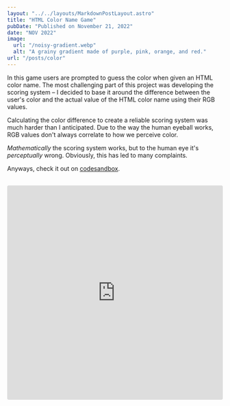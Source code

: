 ```yaml
---
layout: "../../layouts/MarkdownPostLayout.astro"
title: "HTML Color Name Game"
pubDate: "Published on November 21, 2022"
date: "NOV 2022"
image:
  url: "/noisy-gradient.webp"
  alt: "A grainy gradient made of purple, pink, orange, and red."
url: "/posts/color"
---
```


In this game users are prompted to guess the color when given an HTML color name. The most challenging part of this project was developing the scoring system – I decided to base it around the difference between the user's color and the actual value of the HTML color name using their RGB values.

Calculating the color difference to create a reliable scoring system was much harder than I anticipated. Due to the way the human eyeball works, RGB values don't always correlate to how we perceive color.

_Mathematically_ the scoring system works, but to the human eye it's _perceptually_ wrong. Obviously, this has led to many complaints.

Anyways, check it out on [codesandbox](https://codesandbox.io/s/colormatch-bi3jrb).

<br />
<iframe
  src="https://codesandbox.io/embed/colormatch-bi3jrb?fontsize=14&hidenavigation=1&theme=dark&view=preview"
  style="width:100%; height:500px; border:0; border-radius: 4px; overflow:hidden;"
  title="colormatch"
  allow="accelerometer; ambient-light-sensor; camera; encrypted-media; geolocation; gyroscope; hid; microphone; midi; payment; usb; vr; xr-spatial-tracking"
  sandbox="allow-forms allow-modals allow-popups allow-presentation allow-same-origin allow-scripts"
></iframe>

<br />
<br />
<br />
